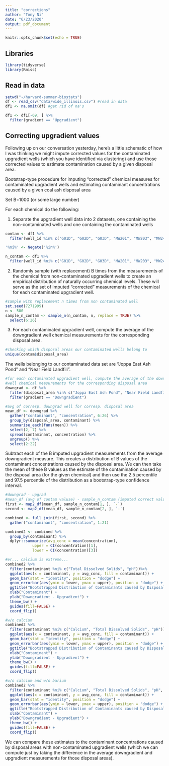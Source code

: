```yaml
---
title: "corrections"
author: "Tony Ni"
date: "6/23/2020"
output: pdf_document
---
```


```r
knitr::opts_chunk$set(echo = TRUE)
```

## Libraries

```r
library(tidyverse)
library(Rmisc)
```

## Read in data

```r
setwd("~/harvard-summer-biostats")
df <- read_csv("data/wide_illinois.csv") #read in data
df1 <- na.omit(df) #get rid of na's

df1 <- df1[-69, ] %>%
  filter(gradient == "Upgradient")
```


## Correcting upgradient values
Following up on our conversation yesterday, here's a little schematic of how I was thinking we might impute corrected values for the contaminated upgradient wells (which you have identified via clustering) and use those corrected values to estimate contamination caused by a given disposal area.

Bootstrap-type procedure for imputing "corrected" chemical measures for contaminated upgradient wells and estimating contaminant concentrations caused by a given coal ash disposal area

Set B=1000 (or some large number)

For each chemical do the following:

1. Separate the upgradient well data into 2 datasets, one containing the non-contaminated wells and one containing the contaminated wells

```r
contam <- df1 %>%
  filter(well_id %in% c("G01D", "G02D", "G03D", "MW201", "MW203", "MW24D")) 

'%ni%' <- Negate('%in%')

n_contam <- df1 %>%
  filter(well_id %ni% c("G01D", "G02D", "G03D", "MW201", "MW203", "MW24D")) 
```


2. Randomly sample (with replacement) B times from the measurements of the chemical from non-contaminated upgradient wells to create an empirical distribution of naturally occurring chemical levels. These will serve as the set of imputed "corrected" measurements of the chemical for each contaminated upgradient well.

```r
#sample with replacement n times from non contaminated well
set.seed(7271999)
n <- 500
sample_n_contam <- sample_n(n_contam, n, replace = TRUE) %>%
  select(6:26)
```


3. For each contaminated upgradient well, compute the average of the downgradient well chemical measurements for the corresponding disposal area. 

```r
#checking which disposal areas our contaminated wells belong to
unique(contam$disposal_area) 
```

The wells belonging to our contaminated data set are "Joppa East Ash Pond" and "Near Field Landfill".

```r
#for each contaminated upgradient well, compute the average of the downgradient 
#well chemical measurements for the corresponding disposal area
downgrad <- df %>%
  filter(disposal_area %in% c("Joppa East Ash Pond", "Near Field Landfill")) %>%
  filter(gradient == "Downgradient")

#avg of corresp. downgrad well for corresp. disposal area
mean_df <- downgrad %>%
  gather("contaminant", "concentration", 6:26) %>%
  group_by(disposal_area, contaminant) %>%
  summarise_each(funs(mean)) %>%
  select(2, 7) %>%
  spread(contaminant, concentration) %>% 
  ungroup() %>%
  select(2:22)
```

Subtract each of the B imputed upgradient measurements from the average downgradient measure. This creates a distribution of B values of the contaminant concentrations caused by the disposal area. We can then take the mean of these B values as the estimate of the contamination caused by the disposal area (for the given chemical) and then use the 2.5 percentile and 97.5 percentile of the distribution as a bootstrap-type confidence interval.

```r
#downgrad - upgrad
#mean_df (avg of contam valuse) - sample_n_contam (imputed correct valuse)
first <- map2_df(mean_df, sample_n_contam[1, ], `-`)
second <- map2_df(mean_df, sample_n_contam[2, ], `-`)

combined <- full_join(first, second) %>%
  gather("contaminant", "concentration", 1:21)

```

```r

combined2 <- combined %>%
  group_by(contaminant) %>%
  dplyr::summarize(avg_conc = mean(concentration), 
            upper = CI(concentration)[1], 
            lower = CI(concentration)[3])
```

```r
#er... calcium is extreme...
combined2 %>%
  filter(contaminant %ni% c("Total Dissolved Solids", "pH"))%>%
  ggplot(aes(x = contaminant, y = avg_conc, fill = contaminant)) +
  geom_bar(stat = "identity", position = "dodge") +
  geom_errorbar(aes(ymin = lower, ymax = upper), position = "dodge") +
  ggtitle("Bootstrapped Distribution of Contaminants caused by Disposal Area (n=500)") +
  xlab("Contaminant") +
  ylab("Downgradient - Upgradient") +
  theme_bw() +
  guides(fill=FALSE) +
  coord_flip()

#w/o calcium
combined2 %>% 
  filter(contaminant %ni% c("Calcium", "Total Dissolved Solids", "pH")) %>%
  ggplot(aes(x = contaminant, y = avg_conc, fill = contaminant)) +
  geom_bar(stat = "identity", position = "dodge") +
  geom_errorbar(aes(ymin = lower, ymax = upper), position = "dodge") +
  ggtitle("Bootstrapped Distribution of Contaminants caused by Disposal Area (n=500)") +
  xlab("Contaminant") +
  ylab("Downgradient - Upgradient") +
  theme_bw() +
  guides(fill=FALSE) +
  coord_flip()

#w/o calcium and w/o barium
combined2 %>% 
  filter(contaminant %ni% c("Calcium", "Total Dissolved Solids", "pH", "Barium")) %>%
  ggplot(aes(x = contaminant, y = avg_conc, fill = contaminant)) +
  geom_bar(stat = "identity", position = "dodge") +
  geom_errorbar(aes(ymin = lower, ymax = upper), position = "dodge") +
  ggtitle("Bootstrapped Distribution of Contaminants caused by Disposal Area (n=500)") +
  xlab("Contaminant") +
  ylab("Downgradient - Upgradient") +
  theme_bw() +
  guides(fill=FALSE) +
  coord_flip()
```

We can compare these estimates to the contaminant concentrations caused by disposal areas with non-contaminated upgradient wells (which we can compute just by taking the difference in the average downgradient and upgradient measurements for those disposal areas).
